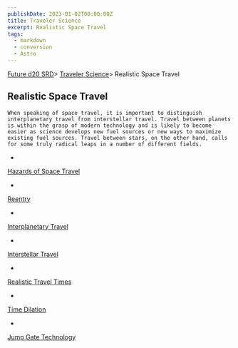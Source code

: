 ```yaml
---
publishDate: 2023-01-02T00:00:00Z
title: Traveler Science
excerpt: Realistic Space Travel
tags:
  - markdown
  - conversion
  - Astro
---
```







[Future d20 SRD](/#futureD20)> [Traveler Science](future-d20-srd-traveler-science-index)> Realistic Space Travel
    




## Realistic Space Travel
   



    When speaking of space travel, it is important to distinguish interplanetary travel from interstellar travel. Travel between planets is within the grasp of modern technology and is likely to become easier as science develops new fuel sources or new ways to maximize existing fuel sources. Travel between stars, on the other hand, calls for some truly radical leaps in a number of different fields.
   


- 
[Hazards of Space Travel](future-d20-srd-traveler-science-realistic-space-travel-hazards-of-space-travel)

- 
[Reentry](future-d20-srd-traveler-science-realistic-space-travel-reentry)

- 
[Interplanetary Travel](future-d20-srd-traveler-science-realistic-space-travel-interplanetary-travel)

- 
[Interstellar Travel](future-d20-srd-traveler-science-realistic-space-travel-interstellar-travel)

- 
[Realistic Travel Times](future-d20-srd-traveler-science-realistic-space-travel-realistic-travel-times)

- 
[Time Dilation](future-d20-srd-traveler-science-realistic-space-travel-time-dilation)

- 
[Jump Gate Technology](future-d20-srd-traveler-science-realistic-space-travel-jump-gate-technology)






